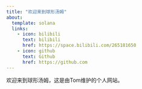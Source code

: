 ```yaml
---
title: "欢迎来到球形汤姆"
about:
  template: solana
  links:
    - icon: bilibili
      text: bilibili
      href: https://space.bilibili.com/265181650
    - icon: github
      text: Github
      href: https://github.com
---
```


欢迎来到球形汤姆，这是由Tom维护的个人网站。


